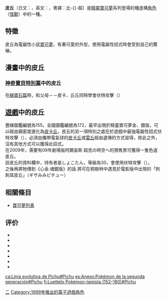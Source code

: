 {{noteTA
|G1=神奇寶貝
|1=zh-hk:比超;zh-mo:比超;zh-tw:皮丘;zh-cn:皮丘;zh-my:皮丘;
|2=zh-hk:比卡超;zh-mo:比卡超;zh-tw:皮卡丘;zh-cn:皮卡丘;zh-my:皮卡丘;
}}
{{Pokemon Infobox |
image=[[File:Pichu.png|File:Pichu.png]]|皮丘|<!-- 圖片 -->
name=皮丘 |<!-- 名字 -->
number=172|<!-- 全國編號 -->
prev=[[電燈怪|電燈怪]] |<!-- 前項 -->
next=[[皮寶寶|皮寶寶]] |<!-- 後項 -->
japanese={{lang|ja|ピチュー}} - pichu|<!-- 日文名稱 -->
english=Pichu |<!-- 英文名稱 -->
othername=比-{}-超|<!-- 其他譯名 -->
evolvesfrom=無 |<!-- 進化自 -->
evolvesto=[[皮卡丘|皮卡丘]] |<!-- 可進化成 -->
stage=幼生期 |<!-- 進化等級 -->
<!--
進化等級分為基本，一級進化，二級進化及幼生期四種
-->
species=小鼠寶可夢 |<!-- 總類 -->
type=電 |<!-- 屬性一 -->
height=0.3 |<!-- 身高(米) -->
weight=2.0 |<!-- 體重(公斤) -->
color=黃色 |<!-- 顏色 -->
ability=靜電 |<!-- 特性 -->
move=電擊|<!-- 絕招 -->
shinycolor= |<!-- 閃光顏色 -->
johtonumber=021 |<!-- 城都聯盟編號 -->
johtoprev=[[大尾立|大尾立]] |<!-- 城都聯盟前項 -->
johtonext=[[皮卡丘|皮卡丘]] |<!-- 城都聯盟後項 -->
hoennnumber=155 |<!-- 芳緣地方編號 -->
hoennprev=[[九尾|九尾]] |<!-- 芳緣地方前項 -->
hoennnext=[[皮卡丘|皮卡丘]] |<!-- 芳緣地方後項 -->
sinnohnumber=103 |<!-- 神奧地方編號 -->
sinnohprev=[[聒噪鳥|聒噪鳥]] |<!-- 神奧地方前項 -->
sinnohnext= [[皮卡丘|皮卡丘]] |<!-- 神奧地方後項 -->
}}

'''皮丘'''（日文：'''{{lang|ja|ピチュー}}'''，英文：'''{{lang|en|Pichu}}'''，粵譯：比-{}-超）是[[精靈寶可夢|精靈寶可夢]]系列登場的{{NUMBEROFPOKEMON}}種虛構[[角色|角色]]（[[怪物|怪獸]]）中的一種。

== 特徵 ==
皮丘為電屬性小鼠[[寶可夢|寶可夢]]，有著可愛的外型，使用電屬性招式時會受到自己的驚嚇。

== 漫畫中的皮丘 ==
=== [[神奇寶貝特別篇|神奇寶貝特別篇]]中的皮丘 ===
在[[神奇寶貝特別篇#第六章（綠寶石篇）|綠寶石篇]]時，和父母－－皮卡、丘丘同時學會伏特攻擊（{{lang|ja|ボルテッカー}}）

== [[神奇寶貝遊戲列表|遊戲]]中的皮丘 ==
豐緣圖鑑編號為155，全國圖鑑編號為172，最早出現於精靈寶可夢金、銀版，可以經由親密度進化為[[皮卡丘|皮卡丘]]，皮丘的另一項特別之處在於遊戲中最強電屬性招式伏特攻擊（{{lang|ja|ボルテッカー}}），必須由攜帶電氣球的[[皮卡丘|皮卡丘]]或[[雷丘|雷丘]]經由遺傳的方式習得，除此之外，沒有其他方式可以獲得此招式。<BR>

在2009年，需要有09年劇場版阿爾宙斯 超克の時空へ的預售票可獲得一隻色違皮丘。<BR>
該皮丘的資料欄中，持有者是しょこたん，等級為30，會使用伏特攻擊（{{lang|ja|ボルテッカー}}）。<BR>
之後再將牠傳到《心金.魂銀版》的話 將可在桐樹林中遇見於電影版中出現的「刺刺耳皮丘」（ギザみみピチュー）

== 相關條目 ==
* [[寶可夢列表|寶可夢列表]]

==评价==
*{{cite web|url=http://www.gamespot.com/gbc/rpg/pokemonsilver/review.html?tag=tabs%3Breviews |title=Pokemon Silver Version Review for Game Boy Color |publisher=GameSpot |date=2000-10-14 |accessdate=2011-04-05 |deadurl=yes |archiveurl=https://web.archive.org/web/20090213211540/http://www.gamespot.com/gbc/rpg/pokemonsilver/review.html?tag=tabs%3Breviews |archivedate=2009-02-13 }} 
*{{cite web|url=http://www.ugo.com/games/super-smash-bros-characters-pichu |title=Pichu – Smash Bros. Characters |publisher=UGO.com |date=2008-02-12 |accessdate=2011-04-05 |deadurl=yes |archiveurl=https://web.archive.org/web/20110615052823/http://www.ugo.com/games/super-smash-bros-characters-pichu |archivedate=2011-06-15 }} 
*{{cite web |url=http://www.destructoid.com/get-a-slighlty-darker-pichu-for-free-at-gamestop-jan-30th-161718.phtml |title=Get a slighlty darker Pichu for free at Gamestop Jan 30th |publisher=Destructoid |accessdate=October 18, 2011 |archive-date=2014-05-19 |archive-url=https://web.archive.org/web/20140519002557/http://www.destructoid.com/get-a-slighlty-darker-pichu-for-free-at-gamestop-jan-30th-161718.phtml |dead-url=no }}
*{{cite web |url=http://gameboy.ign.com/articles/072/072479p1.html |title=Hands-On Pokemon Gold & Silver – GBA News at IGN |publisher=Gameboy.ign.com |accessdate=October 18, 2011 |archive-date=2007-11-24 |archive-url=https://web.archive.org/web/20071124045352/http://gameboy.ign.com/articles/072/072479p1.html |dead-url=no }}
*{{cite web |url=http://faqs.ign.com/articles/379/379707p1.html |title=Pokemon Crystal Version Pokï¿½mon of the Day: Pichu (#172) – IGN FAQs |publisher=Faqs.ign.com |accessdate=October 18, 2011 |archive-date=2012-10-09 |archive-url=https://web.archive.org/web/20121009160935/http://faqs.ign.com/articles/379/379707p1.html |dead-url=no }}
*{{cite web |url=http://faqs.ign.com/articles/389/389261p1.html |title=Pokemon Crystal Version Pokemon of the Day: Raichu (#26) – IGN FAQs |publisher=Faqs.ign.com |accessdate=October 18, 2011 |archive-date=2012-10-07 |archive-url=https://www.webcitation.org/6BF3w568T?url=http://faqs.ign.com/articles/389/389261p1.html |dead-url=no }}
*{{cite web |author=Kristine Steimer |url=http://ds.ign.com/articles/112/1125167p1.html |title=Pokemon Ranger: Guardian Signs Review – Nintendo DS Review at IGN |publisher=Ds.ign.com |accessdate=October 18, 2011 |archive-date=2012-02-08 |archive-url=https://web.archive.org/web/20120208133820/http://ds.ign.com/articles/112/1125167p1.html |dead-url=no }}

{{寶可夢列表}}
{{任天堂明星大亂鬥系列}}
{{DEFAULTSORT:Pichu}}

[[Category:寶可夢世代|二]]
[[Category:1999年推出的電子遊戲角色|Category:1999年推出的電子遊戲角色]]

[[ca:Línia_evolutiva_de_Pichu#Pichu|ca:Línia evolutiva de Pichu#Pichu]]
[[es:Anexo:Pokémon_de_la_segunda_generación#Pichu|es:Anexo:Pokémon de la segunda generación#Pichu]]
[[fi:Luettelo_Pokémon-lajeista_(152–180)#Pichu|fi:Luettelo Pokémon-lajeista (152–180)#Pichu]]